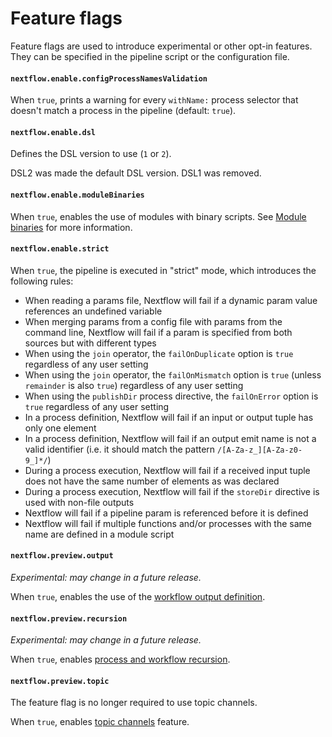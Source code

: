 
# Feature flags

Feature flags are used to introduce experimental or other opt-in features. They can be specified in the pipeline script or the configuration file.

#### `nextflow.enable.configProcessNamesValidation`

When `true`, prints a warning for every `withName:` process selector that doesn't match a process in the pipeline (default: `true`).

#### `nextflow.enable.dsl`

Defines the DSL version to use (`1` or `2`).

<ChangedInVersion version="22.03.0-edge">
DSL2 was made the default DSL version.
</ChangedInVersion>

<ChangedInVersion version="22.12.0-edge">
DSL1 was removed.
</ChangedInVersion>

#### `nextflow.enable.moduleBinaries`

When `true`, enables the use of modules with binary scripts. See [Module binaries][module-binaries] for more information.

#### `nextflow.enable.strict`

<AddedInVersion version="22.05.0-edge" />

When `true`, the pipeline is executed in "strict" mode, which introduces the following rules:

- When reading a params file, Nextflow will fail if a dynamic param value references an undefined variable
- When merging params from a config file with params from the command line, Nextflow will fail if a param is specified from both sources but with different types
- When using the `join` operator, the `failOnDuplicate` option is `true` regardless of any user setting
- When using the `join` operator, the `failOnMismatch` option is `true` (unless `remainder` is also `true`) regardless of any user setting
- When using the `publishDir` process directive, the `failOnError` option is `true` regardless of any user setting
- In a process definition, Nextflow will fail if an input or output tuple has only one element
- In a process definition, Nextflow will fail if an output emit name is not a valid identifier (i.e. it should match the pattern `/[A-Za-z_][A-Za-z0-9_]*/`)
- During a process execution, Nextflow will fail if a received input tuple does not have the same number of elements as was declared
- During a process execution, Nextflow will fail if the `storeDir` directive is used with non-file outputs
- Nextflow will fail if a pipeline param is referenced before it is defined
- Nextflow will fail if multiple functions and/or processes with the same name are defined in a module script

#### `nextflow.preview.output`

<AddedInVersion version="24.04.0" />

*Experimental: may change in a future release.*

When `true`, enables the use of the [workflow output definition][workflow-output-def].

#### `nextflow.preview.recursion`

<AddedInVersion version="21.11.0-edge" />

*Experimental: may change in a future release.*

When `true`, enables [process and workflow recursion][workflow-recursion].


#### `nextflow.preview.topic`

<AddedInVersion version="23.11.0-edge" />

<ChangedInVersion version="25.04.0">
The feature flag is no longer required to use topic channels.
</ChangedInVersion>

When `true`, enables [topic channels][channel-topic] feature.

[channel-topic]: /nextflow_docs/nextflow_repo/docs/reference/channel.mdx#topic
[module-binaries]: /nextflow_docs/nextflow_repo/docs/module.mdx#module-binaries
[workflow-output-def]: /nextflow_docs/nextflow_repo/docs/workflow.mdx#workflow-outputs
[workflow-recursion]: /nextflow_docs/nextflow_repo/docs/workflow.mdx#process-and-workflow-recursion